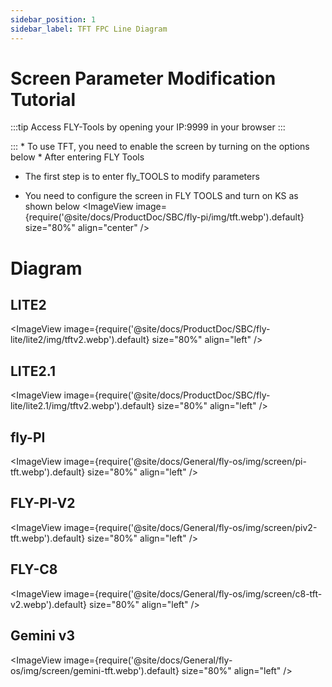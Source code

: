 ```yaml
---
sidebar_position: 1
sidebar_label: TFT FPC Line Diagram
---
```



# Screen Parameter Modification Tutorial
:::tip
Access FLY-Tools by opening your IP:9999 in your browser
:::

:::
    * To use TFT, you need to enable the screen by turning on the options below
    * After entering FLY Tools
* The first step is to enter fly_TOOLS to modify parameters

* You need to configure the screen in FLY TOOLS and turn on KS as shown below
<ImageView image={require('@site/docs/ProductDoc/SBC/fly-pi/img/tft.webp').default} size="80%" align="center" />

# Diagram
## LITE2
<ImageView image={require('@site/docs/ProductDoc/SBC/fly-lite/lite2/img/tftv2.webp').default} size="80%" align="left" />

## LITE2.1
<ImageView image={require('@site/docs/ProductDoc/SBC/fly-lite/lite2.1/img/tftv2.webp').default} size="80%" align="left" />

## fly-PI
<ImageView image={require('@site/docs/General/fly-os/img/screen/pi-tft.webp').default} size="80%" align="left" />

## FLY-PI-V2
<ImageView image={require('@site/docs/General/fly-os/img/screen/piv2-tft.webp').default} size="80%" align="left" />

## FLY-C8
<ImageView image={require('@site/docs/General/fly-os/img/screen/c8-tft-v2.webp').default} size="80%" align="left" />

## Gemini v3
<ImageView image={require('@site/docs/General/fly-os/img/screen/gemini-tft.webp').default} size="80%" align="left" />